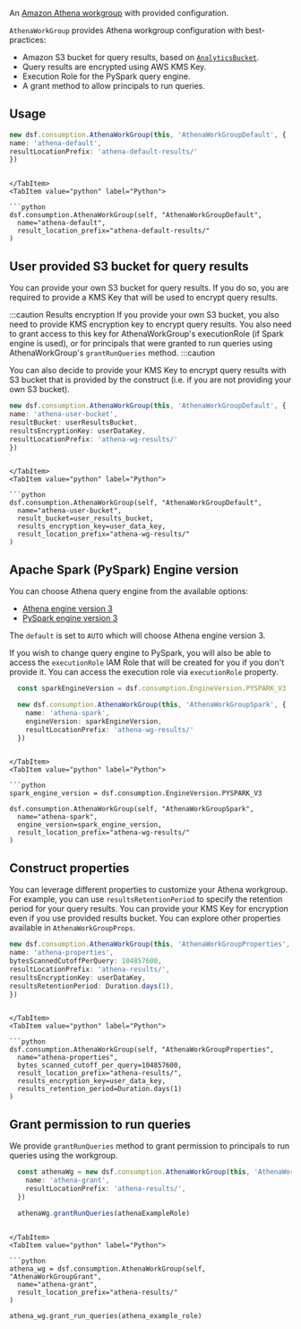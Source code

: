 [//]: # (This file is generated, do not modify directly, update the README.md in framework/src/consumption)

An [Amazon Athena workgroup](https://docs.aws.amazon.com/athena/latest/ug/manage-queries-control-costs-with-workgroups.html) with provided configuration.

`AthenaWorkGroup` provides Athena workgroup configuration with best-practices:
- Amazon S3 bucket for query results, based on [`AnalyticsBucket`](../storage/README.md#AnalyticsBucket).
- Query results are encrypted using AWS KMS Key.
- Execution Role for the PySpark query engine.
- A grant method to allow principals to run queries.

## Usage

<Tabs>
  <TabItem value="typescript" label="TypeScript" default>

  ```typescript
new dsf.consumption.AthenaWorkGroup(this, 'AthenaWorkGroupDefault', {
  name: 'athena-default',
  resultLocationPrefix: 'athena-default-results/'
})
  ```
  
  ```mdx-code-block
  
  </TabItem>
  <TabItem value="python" label="Python">

  ```python
dsf.consumption.AthenaWorkGroup(self, "AthenaWorkGroupDefault",
    name="athena-default",
    result_location_prefix="athena-default-results/"
)
  ```

  </TabItem>
</Tabs>

## User provided S3 bucket for query results

You can provide your own S3 bucket for query results. If you do so, you are required to provide a KMS Key that will be used to encrypt query results.

:::caution Results encryption
If you provide your own S3 bucket, you also need to provide KMS encryption key to encrypt query results. You also need to 
grant access to this key for AthenaWorkGroup's executionRole (if Spark engine is used), or for principals that were granted to run
queries using AthenaWorkGroup's `grantRunQueries` method.
:::caution

You can also decide to provide your KMS Key to encrypt query results with S3 bucket that is provided by the construct (i.e. if you are not providing your own S3 bucket).

<Tabs>
  <TabItem value="typescript" label="TypeScript" default>

  ```typescript
new dsf.consumption.AthenaWorkGroup(this, 'AthenaWorkGroupDefault', {
  name: 'athena-user-bucket',
  resultBucket: userResultsBucket,
  resultsEncryptionKey: userDataKey,
  resultLocationPrefix: 'athena-wg-results/'
})
  ```
  
  ```mdx-code-block
  
  </TabItem>
  <TabItem value="python" label="Python">

  ```python
dsf.consumption.AthenaWorkGroup(self, "AthenaWorkGroupDefault",
    name="athena-user-bucket",
    result_bucket=user_results_bucket,
    results_encryption_key=user_data_key,
    result_location_prefix="athena-wg-results/"
)
  ```

  </TabItem>
</Tabs>

## Apache Spark (PySpark) Engine version

You can choose Athena query engine from the available options:
- [Athena engine version 3](https://docs.aws.amazon.com/athena/latest/ug/engine-versions-reference-0003.html)
- [PySpark engine version 3](https://docs.aws.amazon.com/athena/latest/ug/notebooks-spark.html)

The `default` is set to `AUTO` which will choose Athena engine version 3. 

If you wish to change query engine to PySpark, you will also be able to access the `executionRole` IAM Role that will be created for you if you don't provide it. 
You can access the execution role via `executionRole` property.

<Tabs>
  <TabItem value="typescript" label="TypeScript" default>

  ```typescript
    const sparkEngineVersion = dsf.consumption.EngineVersion.PYSPARK_V3

    new dsf.consumption.AthenaWorkGroup(this, 'AthenaWorkGroupSpark', {
      name: 'athena-spark',
      engineVersion: sparkEngineVersion,
      resultLocationPrefix: 'athena-wg-results/'
    })
  ```
  
  ```mdx-code-block
  
  </TabItem>
  <TabItem value="python" label="Python">

  ```python
spark_engine_version = dsf.consumption.EngineVersion.PYSPARK_V3

dsf.consumption.AthenaWorkGroup(self, "AthenaWorkGroupSpark",
    name="athena-spark",
    engine_version=spark_engine_version,
    result_location_prefix="athena-wg-results/"
)
  ```

  </TabItem>
</Tabs>

## Construct properties

You can leverage different properties to customize your Athena workgroup. For example, you can use `resultsRetentionPeriod` to specify the retention period for your query results. You can provide your KMS Key for encryption even if you use provided results bucket. You can explore other properties available in `AthenaWorkGroupProps`.

<Tabs>
  <TabItem value="typescript" label="TypeScript" default>

  ```typescript
new dsf.consumption.AthenaWorkGroup(this, 'AthenaWorkGroupProperties', {
  name: 'athena-properties',
  bytesScannedCutoffPerQuery: 104857600,
  resultLocationPrefix: 'athena-results/',
  resultsEncryptionKey: userDataKey,
  resultsRetentionPeriod: Duration.days(1),
})
  ```
  
  ```mdx-code-block
  
  </TabItem>
  <TabItem value="python" label="Python">

  ```python
dsf.consumption.AthenaWorkGroup(self, "AthenaWorkGroupProperties",
    name="athena-properties",
    bytes_scanned_cutoff_per_query=104857600,
    result_location_prefix="athena-results/",
    results_encryption_key=user_data_key,
    results_retention_period=Duration.days(1)
)
  ```

  </TabItem>
</Tabs>

## Grant permission to run queries

We provide `grantRunQueries` method to grant permission to principals to run queries using the workgroup.

<Tabs>
  <TabItem value="typescript" label="TypeScript" default>

  ```typescript
    const athenaWg = new dsf.consumption.AthenaWorkGroup(this, 'AthenaWorkGroupGrant', {
      name: 'athena-grant',
      resultLocationPrefix: 'athena-results/',
    })

    athenaWg.grantRunQueries(athenaExampleRole)
  ```
  
  ```mdx-code-block
  
  </TabItem>
  <TabItem value="python" label="Python">

  ```python
athena_wg = dsf.consumption.AthenaWorkGroup(self, "AthenaWorkGroupGrant",
    name="athena-grant",
    result_location_prefix="athena-results/"
)

athena_wg.grant_run_queries(athena_example_role)
  ```

  </TabItem>
</Tabs>

